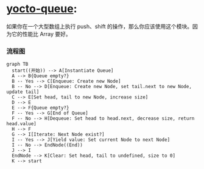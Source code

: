 # [yocto-queue](https://www.npmjs.com/package/yocto-queue): <Badge github="https://github.com/sindresorhus/yocto-queue" npm="yocto-queue" />

如果你在一个大型数组上执行 push、shift 的操作，那么你应该使用这个模块。因为它的性能比 Array 要好。

### 流程图

```mermaid
graph TB
  start((开始)) --> A[Instantiate Queue]
  A --> B{Queue empty?}
  B -- Yes --> C[Enqueue: Create new Node]
  B -- No --> D[Enqueue: Create new Node, set tail.next to new Node, update tail]
  C --> E[Set head, tail to new Node, increase size]
  D --> E
  E --> F{Queue empty?}
  F -- Yes --> G[End of Queue]
  F -- No --> H[Dequeue: Set head to head.next, decrease size, return head.value]
  H --> F
  G --> I[Iterate: Next Node exist?]
  I -- Yes --> J[Yield value: Set current Node to next Node]
  I -- No --> EndNode((End))
  J --> I
  EndNode --> K[Clear: Set head, tail to undefined, size to 0]
  K --> start
```
